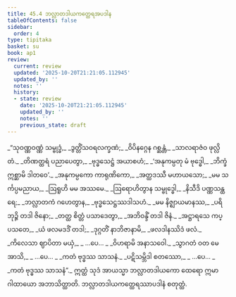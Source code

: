 ```yaml
---
title: 45.4 ဘလ္လာတဒါယကတ္ထေရအပဒါန
tableOfContents: false
sidebar:
  order: 4
type: tipitaka
basket: su
book: ap1
review:
  current: review
  updated: '2025-10-20T21:21:05.112945'
  updated_by: ''
  notes: ''
  history:
  - state: review
    date: '2025-10-20T21:21:05.112945'
    updated_by: ''
    notes: ''
    previous_state: draft
---
```



<DynamicBreadcrumb />


<ReviewStatus review={frontmatter.review} showDetails={true} />

<HypothesisAnnotation frontmatter={frontmatter} />

<Division number="22" book="ap1" e="ch" v="20" p="430">

<Paragraph number="5802" type="verses" book="ap1">
_“သုဝဏ္ဏဝဏ္ဏံ သမ္ဗုဒ္ဓံ,_  
_ဒွတ္တိံသဝရလက္ခဏံ;_  
_ဝိပိနဂ္ဂေန ဂစ္ဆန္တံ,_  
_သာလရာဇံဝ ဖုလ္လိတံ._  

</Paragraph>

</Division>
<Division number="23" book="ap1" e="ch" v="20" p="430">

<Paragraph number="5803" type="verses" book="ap1">
_တိဏတ္ထရံ ပညာပေတွာ,_  
_ဗုဒ္ဓသေဋ္ဌံ အယာစဟံ;_  
_‘အနုကမ္ပတု မံ ဗုဒ္ဓေါ,_  
_ဘိက္ခံ ဣစ္ဆာမိ ဒါတဝေ’._  

</Paragraph>

</Division>
<Division number="24" book="ap1" e="ch" v="20" p="431">

<Paragraph number="5804" type="verses" book="ap1">
_အနုကမ္ပကော ကာရုဏိကော,_  
_အတ္ထဒဿီ မဟာယသော;_  
_မမ သင်္ကပ္ပမညာယ,_  
_ဩရူဟိ မမ အဿမေ._  

</Paragraph>

</Division>
<Division number="25" book="ap1" e="ch" v="20" p="431">

<Paragraph number="5805" type="verses" book="ap1">
_ဩရောဟိတွာန သမ္ဗုဒ္ဓေါ,_  
_နိသီဒိ ပဏ္ဏသန္ထရေ;_  
_ဘလ္လာတကံ ဂဟေတွာန,_  
_ဗုဒ္ဓသေဋ္ဌဿဒါသဟံ._  

</Paragraph>

</Division>
<Division number="26" book="ap1" e="ch" v="20" p="431">

<Paragraph number="5806" type="verses" book="ap1">
_မမ နိဇ္ဈာယမာနဿ,_  
_ပရိဘုဉ္ဇိ တဒါ ဇိနော;_  
_တတ္ထ စိတ္တံ ပသာဒေတွာ,_  
_အဘိဝန္ဒိံ တဒါ ဇိနံ._  

</Paragraph>

</Division>
<Division number="27" book="ap1" e="ch" v="20" p="431">

<Paragraph number="5807" type="verses" book="ap1">
_အဋ္ဌာရသေ ကပ္ပသတေ,_  
_ယံ ဖလမဒဒိံ တဒါ;_  
_ဒုဂ္ဂတိံ နာဘိဇာနာမိ,_  
_ဖလဒါနဿိဒံ ဖလံ._  

</Paragraph>

</Division>
<Division number="28" book="ap1" e="ch" v="20" p="431">

<Paragraph number="5808" type="verses" book="ap1">
_ကိလေသာ ဈာပိတာ မယှံ,_  
_ …ပေ… _  
_ဝိဟရာမိ အနာသဝေါ._  

</Paragraph>

</Division>
<Division number="29" book="ap1" e="ch" v="20" p="431">

<Paragraph number="5809" type="verses" book="ap1">
_သွာဂတံ ဝတ မေ အာသိ,_  
_ …ပေ… _  
_ကတံ ဗုဒ္ဓဿ သာသနံ._  

</Paragraph>

</Division>
<Division number="30" book="ap1" e="ch" v="20" p="431">

<Paragraph number="5810" type="verses" book="ap1">
_ပဋိသမ္ဘိဒါ စတဿော,_  
_ …ပေ… _  
_ကတံ ဗုဒ္ဓဿ သာသနံ”._  

</Paragraph>

<Paragraph number="5811" book="ap1">
ဣတ္ထံ သုဒံ အာယသ္မာ ဘလ္လာတဒါယကော ထေရော ဣမာ ဂါထာယော အဘာသိတ္ထာတိ.

</Paragraph>
</Division>

<Paragraph number="5812" type="center" book="ap1">
ဘလ္လာတဒါယကတ္ထေရဿာပဒါနံ စတုတ္ထံ.
</Paragraph>
